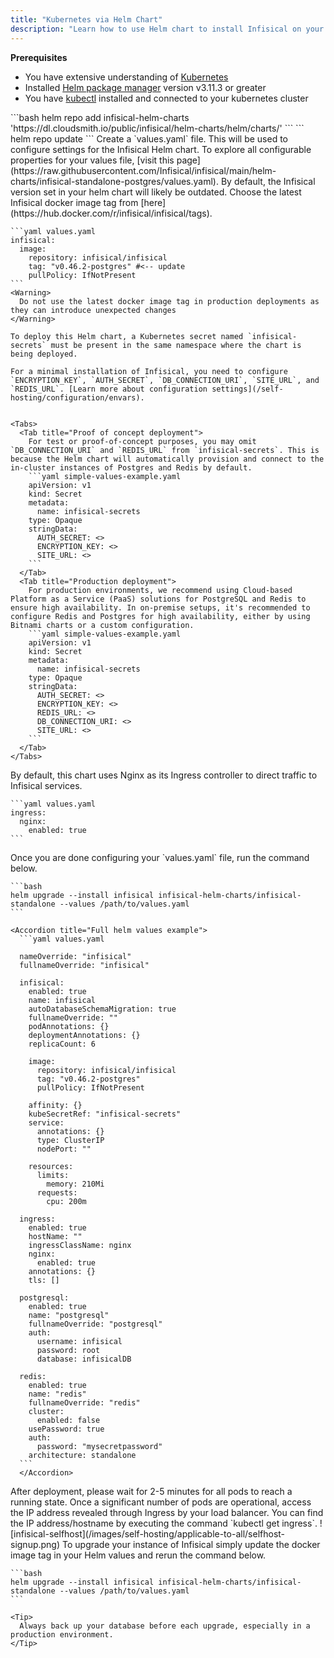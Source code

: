 ```yaml
---
title: "Kubernetes via Helm Chart"
description: "Learn how to use Helm chart to install Infisical on your Kubernetes cluster."
--- 
```

**Prerequisites**
- You have extensive understanding of [Kubernetes](https://kubernetes.io/)
- Installed [Helm package manager](https://helm.sh/) version v3.11.3 or greater
- You have [kubectl](https://kubernetes.io/docs/reference/kubectl/kubectl/) installed and connected to your kubernetes cluster

<Steps>
  <Step title="Install Infisical Helm repository ">
    ```bash
    helm repo add infisical-helm-charts 'https://dl.cloudsmith.io/public/infisical/helm-charts/helm/charts/' 
    ```
    ```
    helm repo update
    ```
  </Step>
  <Step title="Add Helm values">
    Create a `values.yaml` file. This will be used to configure settings for the Infisical Helm chart.
    To explore all configurable properties for your values file, [visit this page](https://raw.githubusercontent.com/Infisical/infisical/main/helm-charts/infisical-standalone-postgres/values.yaml).
  </Step>
  <Step title="Select Infisical version">
    By default, the Infisical version set in your helm chart will likely be outdated. 
    Choose the latest Infisical docker image tag from [here](https://hub.docker.com/r/infisical/infisical/tags).
    

    ```yaml values.yaml
    infisical:
      image:
        repository: infisical/infisical
        tag: "v0.46.2-postgres" #<-- update
        pullPolicy: IfNotPresent
    ```
    <Warning>
      Do not use the latest docker image tag in production deployments as they can introduce unexpected changes
    </Warning>
  </Step>

  <Step title="Configure environment variables">

    To deploy this Helm chart, a Kubernetes secret named `infisical-secrets` must be present in the same namespace where the chart is being deployed.

    For a minimal installation of Infisical, you need to configure `ENCRYPTION_KEY`, `AUTH_SECRET`, `DB_CONNECTION_URI`, `SITE_URL`, and `REDIS_URL`. [Learn more about configuration settings](/self-hosting/configuration/envars).


    <Tabs>
      <Tab title="Proof of concept deployment">
        For test or proof-of-concept purposes, you may omit `DB_CONNECTION_URI` and `REDIS_URL` from `infisical-secrets`. This is because the Helm chart will automatically provision and connect to the in-cluster instances of Postgres and Redis by default.
        ```yaml simple-values-example.yaml 
        apiVersion: v1
        kind: Secret
        metadata:
          name: infisical-secrets
        type: Opaque
        stringData:
          AUTH_SECRET: <>
          ENCRYPTION_KEY: <>
          SITE_URL: <>
        ```
      </Tab>
      <Tab title="Production deployment">
        For production environments, we recommend using Cloud-based Platform as a Service (PaaS) solutions for PostgreSQL and Redis to ensure high availability. In on-premise setups, it's recommended to configure Redis and Postgres for high availability, either by using Bitnami charts or a custom configuration.
        ```yaml simple-values-example.yaml 
        apiVersion: v1
        kind: Secret
        metadata:
          name: infisical-secrets
        type: Opaque
        stringData:
          AUTH_SECRET: <>
          ENCRYPTION_KEY: <>
          REDIS_URL: <>
          DB_CONNECTION_URI: <>
          SITE_URL: <>
        ```
      </Tab>
    </Tabs>
  </Step>

  <Step title="Routing traffic to Infisical">
    By default, this chart uses Nginx as its Ingress controller to direct traffic to Infisical services.

    ```yaml values.yaml 
    ingress:
      nginx:
        enabled: true 
    ```
  </Step>

  <Step title="Install the Helm chart ">
    Once you are done configuring your `values.yaml` file, run the command below.

    ```bash
    helm upgrade --install infisical infisical-helm-charts/infisical-standalone --values /path/to/values.yaml
    ```

    <Accordion title="Full helm values example">
      ```yaml values.yaml

      nameOverride: "infisical"
      fullnameOverride: "infisical"

      infisical:
        enabled: true
        name: infisical
        autoDatabaseSchemaMigration: true
        fullnameOverride: ""
        podAnnotations: {}
        deploymentAnnotations: {}
        replicaCount: 6

        image:
          repository: infisical/infisical
          tag: "v0.46.2-postgres"
          pullPolicy: IfNotPresent

        affinity: {}
        kubeSecretRef: "infisical-secrets"
        service:
          annotations: {}
          type: ClusterIP
          nodePort: ""

        resources:
          limits:
            memory: 210Mi
          requests:
            cpu: 200m

      ingress:
        enabled: true
        hostName: ""
        ingressClassName: nginx
        nginx:
          enabled: true
        annotations: {}
        tls: []

      postgresql:
        enabled: true
        name: "postgresql"
        fullnameOverride: "postgresql"
        auth:
          username: infisical
          password: root
          database: infisicalDB

      redis:
        enabled: true
        name: "redis"
        fullnameOverride: "redis"
        cluster:
          enabled: false
        usePassword: true
        auth:
          password: "mysecretpassword"
        architecture: standalone
      ```
      </Accordion>
  </Step>

  <Step title="Access Infisical">
    After deployment, please wait for 2-5 minutes for all pods to reach a running state. Once a significant number of pods are operational, access the IP address revealed through Ingress by your load balancer. 
    You can find the IP address/hostname by executing the command `kubectl get ingress`.
    ![infisical-selfhost](/images/self-hosting/applicable-to-all/selfhost-signup.png)
  </Step>
  <Step title="Upgrade your instance">
    To upgrade your instance of Infisical simply update the docker image tag in your Helm values and rerun the command below.

    ```bash
    helm upgrade --install infisical infisical-helm-charts/infisical-standalone --values /path/to/values.yaml
    ```

    <Tip>
      Always back up your database before each upgrade, especially in a production environment.
    </Tip>

  </Step>
</Steps>

